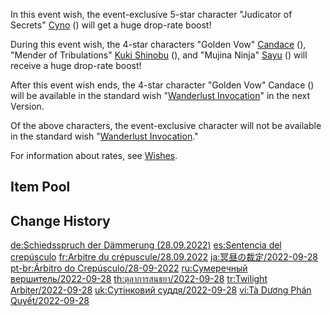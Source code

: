{{Wish
|name              = Twilight Arbiter 2022-09-28
|image             = Twilight Arbiter 2022-09-28.png
|type              = Character Event
|duration          = event
|time_start        = 2022-09-28 11:00:00
|time_start_offset = GMT+8
|time_end          = 2022-10-14 17:59:59
|link              = https://www.hoyolab.com/article/9331354
|preceding         = Adrift in the Harbor/2022-09-09
|preceding2        = Drifting Luminescence/2022-09-09
|succeeding        = Twirling Lotus/2022-10-14
|succeeding2       = Secretum Secretorum/2022-10-14
|alongside         = Ballad in Goblets/2022-09-28
|alongside2        = Epitome Invocation/2022-09-28
|next              = Twilight Arbiter/2023-03-01
}}
In this event wish, the event-exclusive 5-star character "Judicator of Secrets" [[Cyno]] ({{Electro}}) will get a huge drop-rate boost!

During this event wish, the 4-star characters "Golden Vow" [[Candace]] ({{Hydro}}), "Mender of Tribulations" [[Kuki Shinobu]] ({{Electro}}), and "Mujina Ninja" [[Sayu]] ({{Anemo}}) will receive a huge drop-rate boost!

After this event wish ends, the 4-star character "Golden Vow" Candace ({{Hydro}}) will be available in the standard wish "[[Wanderlust Invocation]]" in the next Version.

Of the above characters, the event-exclusive character will not be available in the standard wish "[[Wanderlust Invocation]]."

For information about rates, see [[Wishes]].

==Item Pool==
{{Wish Pool
|^Cyno
|^Candace
|^Kuki Shinobu
|^Sayu
|Diluc
|Jean
|Keqing
|Mona
|Qiqi
|Tighnari
|Barbara
|Beidou
|Bennett
|Chongyun
|Collei
|Diona
|Dori
|Fischl
|Gorou
|Kujou Sara
|Ningguang
|Noelle
|Razor
|Rosaria
|Shikanoin Heizou
|Sucrose
|Thoma
|Xiangling
|Xingqiu
|Xinyan
|Yanfei
|Yun Jin
|Dragon's Bane
|Eye of Perception
|Favonius Codex
|Favonius Greatsword
|Favonius Lance
|Favonius Sword
|Favonius Warbow
|Lion's Roar
|Rainslasher
|Rust
|Sacrificial Bow
|Sacrificial Fragments
|Sacrificial Greatsword
|Sacrificial Sword
|The Bell
|The Flute
|The Stringless
|The Widsith
|Black Tassel
|Bloodtainted Greatsword
|Cool Steel
|Debate Club
|Emerald Orb
|Ferrous Shadow
|Harbinger of Dawn
|Magic Guide
|Raven Bow
|Sharpshooter's Oath
|Skyrider Sword
|Slingshot
|Thrilling Tales of Dragon Slayers
}}

==Change History==
{{Change History|3.1}}

[[de:Schiedsspruch der Dämmerung (28.09.2022)]]
[[es:Sentencia del crepúsculo]]
[[fr:Arbitre du crépuscule/28.09.2022]]
[[ja:冥昼の裁定/2022-09-28]]
[[pt-br:Árbitro do Crepúsculo/28-09-2022]]
[[ru:Сумеречный вершитель/2022-09-28]]
[[th:ตุลาการสนธยา/2022-09-28]]
[[tr:Twilight Arbiter/2022-09-28]]
[[uk:Сутінковий суддя/2022-09-28]]
[[vi:Tà Dương Phán Quyết/2022-09-28]]